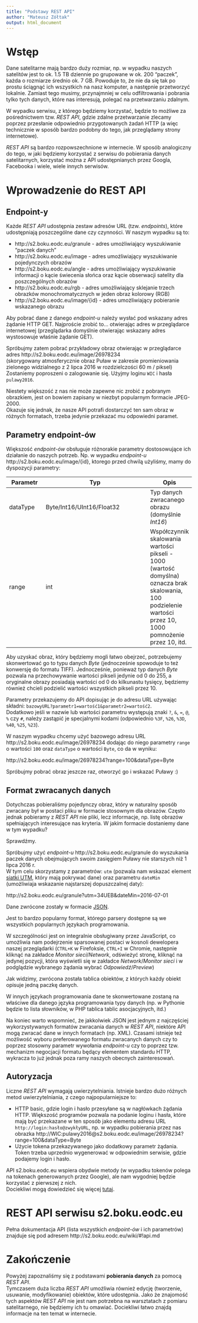 ```yaml
---
title: "Podstawy REST API"
author: "Mateusz Zółtak"
output: html_document
---
```


# Wstęp

Dane satelitarne mają bardzo duży rozmiar, np. w wypadku naszych satelitów jest to ok. 1.5 TB dziennie po grupowane w ok. 200 "paczek", każda o rozmiarze średnio ok. 7 GB.
Powoduje to, że nie da się tak po prostu ściągnąć ich wszystkich na nasz komputer, a następnie przetworzyć lokalnie.
Zamiast tego musimy, przynajmniej w celu odfiltrowania i pobrania tylko tych danych, które nas interesują, polegać na przetwarzaniu zdalnym.

W wypadku serwisu, z którego będziemy korzystać, będzie to możliwe za pośrednictwem tzw. *REST API*, gdzie zdalne przetwarzanie zlecamy poprzez przesłanie odpowiednio przygotowanych żadań HTTP (a więc technicznie w sposób bardzo podobny do tego, jak przeglądamy strony internetowe).

*REST API* są bardzo rozpowszechnione w internecie. W sposób analogiczny do tego, w jaki będziemy korzystać z serwisu do pobierania danych satelitarnych, korzystać można z API udostępnianych przez Googla, Facebooka i wiele, wiele innych serwisów.

# Wprowadzenie do REST API

## Endpoint-y

Każde *REST API* udostępnia zestaw adresów URL (tzw. *endpoints*), które udostępniają poszczególne dane czy czynności. W naszym wypadku są to:

* http://s2.boku.eodc.eu/granule - adres umożliwiający wyszukiwanie "paczek danych"
* http://s2.boku.eodc.eu/image - adres umożliwiający wyszukiwanie pojedynczych obrazów
* http://s2.boku.eodc.eu/angle - adres umożliwiający wyszukiwanie informacji o kącie świecenia słońca oraz kącie obserwacji satelity dla poszczególnych obrazów
* http://s2.boku.eodc.eu/rgb - adres umożliwiający sklejanie trzech obrazków monochromatycznych w jeden obraz kolorowy (RGB)
* http://s2.boku.eodc.eu/image/{id} - adres umożliwiający pobieranie wskazanego obrazu

Aby pobrać dane z danego *endpoint-u* należy wysłać pod wskazany adres żądanie HTTP GET. Najproście zrobić to... otwierając adres w przeglądarce internetowej (przeglądarka domyślnie otwierając wskazany adres wystosowuje właśnie żądanie GET).

Spróbujmy zatem pobrać przykładowy obraz otwierając w przeglądarce adres http://s2.boku.eodc.eu/image/26978234  
(skorygowany atmosferycznie obraz Puław w zakresie promieniowania zielonego widzialnego z 2 lipca 2016 w rozdzielczości 60 m / piksel)  
Zostaniemy poproszeni o zalogowanie się. Użyjmy loginu `WIC` i hasła `pulawy2016`.  

Niestety większość z nas nie może zapewne nic zrobić z pobranym obrazkiem, jest on bowiem zapisany w niezbyt popularnym formacie JPEG-2000.  
Okazuje się jednak, że nasze API potrafi dostarczyć ten sam obraz w różnych formatach, trzeba jedynie przekazać mu odpowiedni paramet.

## Parametry endpoint-ów

Większość *endpoint-ów* obsługuje różnorakie parametry dostosowujące ich działanie do naszych potrzeb. Np. w wypadku *endpoint-u* http://s2.boku.eodc.eu/image/{id}, ktorego przed chwilą użyliśmy, mamy do dyspozycji parametry:

Parametr | Typ                       | Opis
-------- | ------------------------- | ---
dataType | Byte/Int16/UInt16/Float32 | Typ danych zwracanego obrazu (domyślnie *Int16*)
range    | int                       | Współczynnik skalowania wartości pikseli - 1000 (wartość domyślna) oznacza brak skalowania, 100 podzielenie wartości przez 10, 1000 pomnożenie przez 10, itd.

Aby uzyskać obraz, który będziemy mogli łatwo obejrzeć, potrzebujemy skonwertować go to typu danych *Byte* (jednocześnie spowoduje to też konwersję do formatu TIFF).
Jednocześnie, ponieważ typ danych *Byte* pozwala na przechowywanie wartości pikseli jedynie od 0 do 255, a oryginalne obrazy posiadają wartości od 0 do kilkunastu tysięcy, będziemy również chcieli podzielić wartości wszystkich pikseli przez 10.

Parametry przekazujemy do API dopisując je do adresu URL używając składni: `bazowyURL?parametr1=wartość1&parametr2=wartość2`.  
Dodatkowo jeśli w nazwie lub wartości parametru występują znaki  `?`, `&`, `=`, `@`, `%` czy `#`, należy zastąpić je specjalnymi kodami (odpowiednio `%3F`, `%26`, `%3D`, `%40`, `%25`, `%23`).

W naszym wypadku chcemy użyć bazowego adresu URL http://s2.boku.eodc.eu/image/26978234 dodając do niego parametry `range` o wartości `100` oraz `dataType` o wartości `Byte`, co da w wyniku:  

http://s2.boku.eodc.eu/image/26978234?range=100&dataType=Byte

Spróbujmy pobrać obraz jeszcze raz, otworzyć go i wskazać Puławy :)

## Format zwracanych danych

Dotychczas pobieraliśmy pojedynczy obraz, który w naturalny sposób zwracany był w postaci pliku w formacie stosownym dla obrazów.
Często jednak pobieramy z *REST API* nie pliki, lecz informacje, np. listę obrazów spełniających interesujące nas kryteria.
W jakim formacie dostaniemy dane w tym wypadku?

Sprawdźmy.

Spróbujmy użyć *endpoint-u* http://s2.boku.eodc.eu/granule do wyszukania paczek danych obejmujących swoim zasięgiem Puławy nie starszych niż 1 lipca 2016 r.  
W tym celu skorzystamy z parametrów: `utm` (pozwala nam wskazać element [siatki UTM](https://pl.wikipedia.org/wiki/Uk%C5%82ad_UTM), który mają pokrywać dane) oraz parametru `dateMin` (umożliwiaja wskazanie najstarszej dopuszczalnej daty):

http://s2.boku.eodc.eu/granule?utm=34UEB&dateMin=2016-07-01

Dane zwrócone zostały w formacie [JSON](https://pl.wikipedia.org/wiki/JSON).

Jest to bardzo popularny format, którego parsery dostępne są we wszystkich popularnych językach programowania. 

W szczególności jest on integralnie obsługiwany przez JavaScript, co umożliwia nam podejrzenie sparsowanej postaci w kosnoli dewelopera naszej przeglądarki (`CTRL+K` w Firefoksie, `CTRL+I` w Chromie, następnie kliknąć na zakładce *Monitor sieci*/*Network*, odświeżyć stronę, kliknąć na jedynej pozycji, która wyświetli się w zakładce *Network*/*Monitor sieci* i w podglądzie wybranego żądania wybrać *Odpowiedź*/*Preview*)

Jak widzimy, zwrócona została tablica obiektów, z których każdy obiekt opisuje jedną paczkę danych.

W innych językach programowania dane te skonwertowane zostaną na właściwe dla danego języka programowania typy danych (np. w Pythonie będzie to lista słowników, w PHP tablica tablic asocjacyjnych, itd.)

Na koniec warto wspomnieć, że jakkolwiek JSON jest jednym z najczęściej wykorzystywanych formatów zwracania danych w *REST API*, niektóre API mogą zwracać dane w innych formatach (np. XML). Czasami istnieje też możliwość wyboru preferowanego formatu zwracanych danych czy to poprzez stosowny parametr wywołania *endpoint-u* czy to poprzez tzw. mechanizm negocjacji formatu będący elementem standardu HTTP, wykracza to już jednak poza ramy naszych obecnych zainteresowań.

## Autoryzacja

Liczne *REST API* wymagają uwierzytelniania. Istnieje bardzo dużo różnych metod uwierzytelniania, z czego najpopularniejsze to:

* HTTP basic, gdzie login i hasło przesyłane są w nagłówkach żądania HTTP. Większość programów pozwala na podanie loginu i hasła, które mają być przekazane w ten sposób jako elementu adresu URL `http://login:hasło@zwykłyURL`, np. w wypadku pobierania przez nas obrazka http://WIC:pulawy2016@s2.boku.eodc.eu/image/26978234?range=100&dataType=Byte
* Użycie tokena przekazywanego jako dodatkowy parametr żądania. Token trzeba uprzednio wygenerować w odpowiednim serwisie, gdzie podajemy login i hasło.

API s2.boku.eodc.eu wspiera obydwie metody (w wypadku tokenów polega na tokenach generowanych przez Google), ale nam wygodniej będzie korzystać z pierwszej z nich.  
Dociekliwi mogą dowiedzieć się więcej [tutaj](http://s2.boku.eodc.eu/wiki/#!authentication.md).

# REST API serwisu s2.boku.eodc.eu

Pełna dokumentacja API (lista wszystkich *endpoint-ów* i ich parametrów) znajduje się pod adresem http://s2.boku.eodc.eu/wiki/#!api.md

# Zakończenie

Powyżej zapoznaliśmy się z podstawami **pobierania danych** za pomocą *REST API*.  
Tymczasem duża liczba *REST API* umożliwia również edycję (tworzenie, usuwanie, modyfikowanie) obiektów, które udostępnia.
Jako że znajomość tych aspektów *REST API* nie jest nam potrzebna na warsztatach z pomiaru satelitarnego, nie będziemy ich tu omawiać.  Dociekliwi łatwo znajdą informacje na ten temat w internecie.
